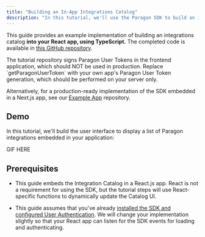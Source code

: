 ```yaml
---
title: "Building an In-App Integrations Catalog"
description: "In this tutorial, we'll use the Paragon SDK to build an integrations catalog into your app."
---
```


This guide provides an example implementation of building an integrations catalog **into your React app, using TypeScript.** The completed code is available in [this GitHub repository](https://github.com/useparagon/paragon-integrations-catalog-tutorial).



<Info>
  The tutorial repository signs Paragon User Tokens in the frontend application, which should NOT be used in production. Replace `getParagonUserToken` with your own app's Paragon User Token generation, which should be performed on your server only.
</Info>

Alternatively, for a production-ready implementation of the SDK embedded in a Next.js app, see our [Example App](https://github.com/useparagon/paragon-connect-nextjs-example) repository.

## Demo

In this tutorial, we'll build the user interface to display a list of Paragon integrations embedded in your application:

GIF HERE

## Prerequisites

* This guide embeds the Integration Catalog in a React.js app. React is not a requirement for using the SDK, but the tutorial steps will use React-specific functions to dynamically update the Catalog UI.

* This guide assumes that you've already [installed the SDK and configured User Authentication](https://docs.useparagon.com/getting-started/installing-the-connect-sdk). We will change your implementation slightly so that your React app can listen for the SDK events for loading and authenticating.



<Steps>
  <Step title="Step 1: Add hooks for authenticating the Paragon User" icon="gear" stepNumber="1">

  </Step>

  <Step title="Step 2">

  </Step>
</Steps>
